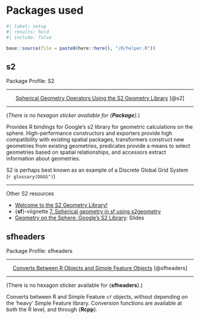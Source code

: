 # Packages used {#sec-annex-a}

```r
#| label: setup
#| results: hold
#| include: false

base::source(file = paste0(here::here(), "/R/helper.R"))
```

## s2 {#sec-s2}

:::::: my-num-packagebox
::: my-num-packagebox-header
Package Profile: S2
:::

------------------------------------------------------------------------

:::: my-num-packagebox-container
<center>[Spherical Geometry Operators Using the S2 Geometry Library](https://r-spatial.github.io/s2/) [@s2]</center>

------------------------------------------------------------------------

(*There is no hexagon sticker available for {**Package**}.*)  

Provides R bindings for Google's s2 library for geometric calculations on the sphere. High-performance constructors and exporters provide high compatibility with existing spatial packages, transformers construct new geometries from existing geometries, predicates provide a means to select geometries based on spatial relationships, and accessors extract information about geometries.

 S2 is perhaps best known as an example of a Discrete Global Grid System (`r glossary(DGGS")`)

------------------------------------------------------------------------

:::::{.my-resource}
:::{.my-resource-header}
Other S2 resources
:::
::::{.my-resource-container}

- [Welcome to the S2 Geometry Library!](http://s2geometry.io/)
- {**sf**}-viignette [7. Spherical geometry in sf using s2geometry](https://r-spatial.github.io/sf/articles/sf7.html)
- [Geometry on the Sphere: Google's S2 Library](https://docs.google.com/presentation/d/1Hl4KapfAENAOf4gv-pSngKwvS_jwNVHRPZTTDzXXn6Q/edit#slide=id.i143): Slides
::::
:::::


::::
::::::


## sfheaders {#sec-sfheaders}

:::::: my-num-packagebox
::: my-num-packagebox-header
Package Profile: sfheaders
:::

:::: my-num-packagebox-container

***

<center>[Converts Between R Objects and Simple Feature Objects](https://dcooley.github.io/sfheaders/index.html) [@sfheaders]</center>

------------------------------------------------------------------------

(There is no hexagon sticker available for {**sfheaders**}.)    


Converts between R and Simple Feature `sf` objects, without depending on the ‘heavy’ Simple Feature library. Conversion functions are available at both the R level, and through {**Rcpp**}.

::::
::::::

